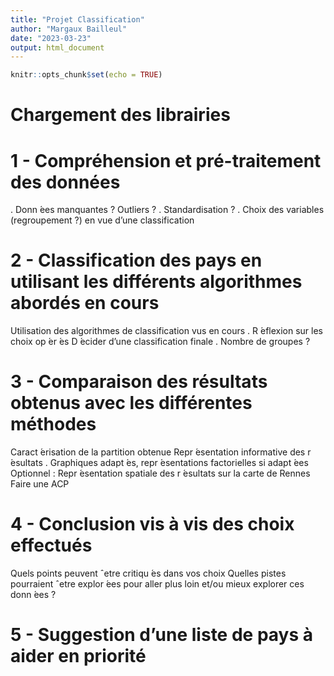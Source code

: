 ```yaml
---
title: "Projet Classification"
author: "Margaux Bailleul"
date: "2023-03-23"
output: html_document
---
```


```r
knitr::opts_chunk$set(echo = TRUE)
```

# Chargement des librairies


# 1 - Compréhension et pré-traitement des données

. Donn ́ees manquantes ? Outliers ?
. Standardisation ?
. Choix des variables (regroupement ?) en vue d’une classification

# 2 - Classification des pays en utilisant les différents algorithmes abordés en cours

Utilisation des algorithmes de classification vus en cours
. R ́eflexion sur les choix op ́er ́es
D ́ecider d’une classification finale
. Nombre de groupes ?

# 3 - Comparaison des résultats obtenus avec les différentes méthodes

Caract ́erisation de la partition obtenue
Repr ́esentation informative des r ́esultats
. Graphiques adapt ́es, repr ́esentations factorielles si adapt ́ees
Optionnel : Repr ́esentation spatiale des r ́esultats sur la carte de
Rennes
Faire une ACP

# 4 - Conclusion vis à vis des choix effectués

Quels points peuvent ˆetre critiqu ́es dans vos choix
Quelles pistes pourraient ˆetre explor ́ees pour aller plus loin et/ou
mieux explorer ces donn ́ees ?

# 5 - Suggestion d'une liste de pays à aider en priorité





